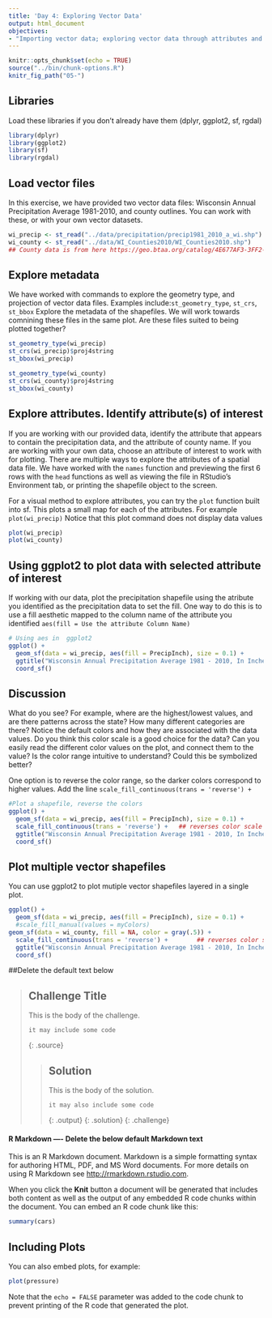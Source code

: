 ```yaml
---
title: 'Day 4: Exploring Vector Data'
output: html_document
objectives:
- "Importing vector data; exploring vector data through attributes and by plotting"
---
```


```r
knitr::opts_chunk$set(echo = TRUE)
source("../bin/chunk-options.R")
knitr_fig_path("05-")
```

## Libraries 
Load these libraries if you don't already have them (dplyr, ggplot2, sf, rgdal)
```r
library(dplyr)
library(ggplot2)
library(sf)
library(rgdal)
```

## Load vector files
In this exercise, we have provided two vector data files: Wisconsin Annual Precipitation Average 1981-2010, and county outlines. You can work with these, or with your own vector datasets.
```r
wi_precip <- st_read("../data/precipitation/precip1981_2010_a_wi.shp")
wi_county <- st_read("../data/WI_Counties2010/WI_Counties2010.shp")
## County data is from here https://geo.btaa.org/catalog/4E677AF3-3FF2-43FA-8A58-3C345EC7F465
```

## Explore metadata
We have worked with commands to explore the geometry type, and projection of vector data files. Examples include:`st_geometry_type`, `st_crs`,  `st_bbox` 
Explore the metadata of the shapefiles. We will work towards comnining these files in the same plot. Are these files suited to being plotted together? 
```r

st_geometry_type(wi_precip)
st_crs(wi_precip)$proj4string
st_bbox(wi_precip)

st_geometry_type(wi_county)
st_crs(wi_county)$proj4string
st_bbox(wi_county)

```

## Explore attributes. Identify attribute(s) of interest
If you are working with our provided data, identify the attribute that appears to contain the precipitation data, and the attribute of county name. If you are working with your own data, choose an attribute of interest to work with for plotting.
There are multiple ways to explore the attributes of a spatial data file. We have worked with the `names` function and previewing the first 6 rows with the `head` functions as well as viewing the file in RStudio's Environment tab, or printing the shapefile object to the screen.

For a visual method to explore attributes, you can try the `plot` function built into sf. This plots a small map for each of the attributes. For example 
`plot(wi_precip)`
Notice that this plot command does not display data values
```r
plot(wi_precip)
plot(wi_county)
```

## Using ggplot2 to plot data with selected attribute of interest
If working with our data,  plot the precipitation shapefile using the atribute you identified as the precipitation data to set the fill. One way to do this is to use a fill aesthetic mapped to the column name of the attribute you identified `aes(fill = Use the attribute Column Name)`
```r
# Using aes in  ggplot2 
ggplot() +
  geom_sf(data = wi_precip, aes(fill = PrecipInch), size = 0.1) +
  ggtitle("Wisconsin Annual Precipitation Average 1981 - 2010, In Inches") +
  coord_sf()
```

## Discussion 
What do you see? For example, where are the highest/lowest values, and are there patterns across the state? How many different categories are there?
Notice the default colors and how they are associated with the data values. Do you think this color scale is a good choice for the data?
Can you easily read the different color values on the plot, and connect them to the  value? Is the color range intuitive to understand? Could this be symbolized better?

One option is to reverse the color range, so the darker colors correspond to higher values. Add the line `scale_fill_continuous(trans = 'reverse') +`
```r
#Plot a shapefile, reverse the colors
ggplot() +
  geom_sf(data = wi_precip, aes(fill = PrecipInch), size = 0.1) +
  scale_fill_continuous(trans = 'reverse') +   ## reverses color scale     
  ggtitle("Wisconsin Annual Precipitation Average 1981 - 2010, In Inches") +
  coord_sf()
```

## Plot multiple vector shapefiles
You can use ggplot2 to plot mutiple vector shapefiles layered in a single plot.
```r
ggplot() +
  geom_sf(data = wi_precip, aes(fill = PrecipInch), size = 0.1) +
  #scale_fill_manual(values = myColors)
geom_sf(data = wi_county, fill = NA, color = gray(.5)) +  
  scale_fill_continuous(trans = 'reverse') +        ## reverses color scale
  ggtitle("Wisconsin Annual Precipitation Average 1981 - 2010, In Inches") +
  coord_sf()
```

##Delete the default text below

> ## Challenge Title
>
> This is the body of the challenge.
>
> ~~~
> it may include some code
> ~~~
> {: .source}
>
> > ## Solution
> >
> > This is the body of the solution.
> >
> > ~~~
> > it may also include some code
> > ~~~
> > {: .output}
> {: .solution}
{: .challenge}

#### R Markdown ---- Delete the below default Markdown text

This is an R Markdown document. Markdown is a simple formatting syntax for authoring HTML, PDF, and MS Word documents. For more details on using R Markdown see <http://rmarkdown.rstudio.com>.

When you click the **Knit** button a document will be generated that includes both content as well as the output of any embedded R code chunks within the document. You can embed an R code chunk like this:

```r
summary(cars)
```

## Including Plots

You can also embed plots, for example:

```r
plot(pressure)
```

Note that the `echo = FALSE` parameter was added to the code chunk to prevent printing of the R code that generated the plot.
